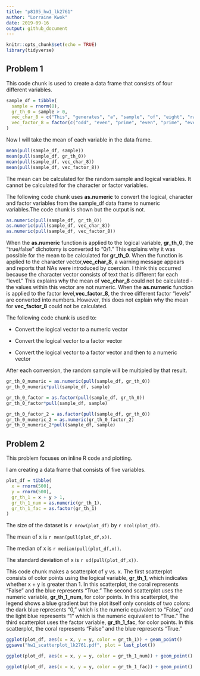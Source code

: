 ```yaml
---
title: "p8105_hw1_lk2761"
author: "Lorraine Kwok" 
date: 2019-09-16
output: github_document
---
```


```r
knitr::opts_chunk$set(echo = TRUE)
library(tidyverse)
```

## Problem 1

This code chunk is used to create a data frame that consists of four different variables.

```r
sample_df = tibble(
  sample = rnorm(8),
  gr_th_0 = sample > 0, 
  vec_char_8 = c("This", "generates", "a", "sample", "of", "eight", "random", "numbers"),
  vec_factor_8 = factor(c("odd", "even", "prime", "even", "prime", "even", "odd", "even"))
)
```

Now I will take the mean of each variable in the data frame. 

```r
mean(pull(sample_df, sample))
mean(pull(sample_df, gr_th_0)) 
mean(pull(sample_df, vec_char_8))
mean(pull(sample_df, vec_factor_8))
```

The mean can be calculated for the random sample and logical variables. It cannot be calculated for the character or factor variables. 

The following code chunk uses **as.numeric** to convert the logical, character and factor variables from the sample_df data frame to numeric variables.The code chunk is shown but the output is not.  

```r
as.numeric(pull(sample_df, gr_th_0))
as.numeric(pull(sample_df, vec_char_8))
as.numeric(pull(sample_df, vec_factor_8))
```

When the **as.numeric** function is applied to the logical variable, **gr_th_0**, the "true/false" dichotomy is converted to "0/1." This explains why it was possible for the mean to be calculated for **gr_th_0**. When the function is applied to the character vector,**vec_char_8**, a warning message appears and reports that NAs were introduced by coercion. I think this occurred because the character vector consists of text that is different for each "level." This explains why the mean of **vec_char_8** could not be calculated - the values within this vector are not numeric. When the **as.numeric** function is applied to the factor level,**vec_factor_8**, the three different factor "levels" are converted into numbers. However, this does not explain why the mean for **vec_factor_8** could not be calculated. 

The following code chunk is used to: 

  * Convert the logical vector to a numeric vector
  
  * Convert the logical vector to a factor vector
  
  * Convert the logical vector to a factor vector and then to a numeric vector

After each conversion, the random sample will be multipled by that result. 

```r
gr_th_0_numeric = as.numeric(pull(sample_df, gr_th_0))
gr_th_0_numeric*pull(sample_df, sample)

gr_th_0_factor = as.factor(pull(sample_df, gr_th_0))
gr_th_0_factor*pull(sample_df, sample)

gr_th_0_factor_2 = as.factor(pull(sample_df, gr_th_0))
gr_th_0_numeric_2 = as.numeric(gr_th_0_factor_2)
gr_th_0_numeric_2*pull(sample_df, sample)
```

## Problem 2

This problem focuses on inline R code and plotting. 

I am creating a data frame that consists of five variables. 

```r
plot_df = tibble(
  x = rnorm(500),
  y = rnorm(500),
  gr_th_1 = x + y > 1,
  gr_th_1_num = as.numeric(gr_th_1),
  gr_th_1_fac = as.factor(gr_th_1)
)
```

The size of the dataset is `r nrow(plot_df)` by `r ncol(plot_df)`.

The mean of x is `r mean(pull(plot_df,x))`.

The median of x is `r median(pull(plot_df,x))`.

The standard deviation of x is `r sd(pull(plot_df,x))`.

This code chunk makes a scatterplot of y vs. x. The first scatterplot consists of color points using the logical variable, **gr_th_1**, which indicates whether x + y is greater than 1. In this scatterplot, the coral represents "False" and the blue represents "True." The second scatterplot uses the numeric variable, **gr_th_1_num**, for color points. In this scatterplot, the legend shows a blue gradient but the plot itself only consists of two colors: the dark blue represents "0," which is the numeric equivalent to "False," and the light blue represents "1" which is the numeric equivalent to "True." The third scatterplot uses the factor variable, **gr_th_1_fac**, for color points. In this scatterplot, the coral represents "False" and the blue represents "True." 

```r
ggplot(plot_df, aes(x = x, y = y, color = gr_th_1)) + geom_point()
ggsave("hw1_scatterplot_lk2761.pdf", plot = last_plot())

ggplot(plot_df, aes(x = x, y = y, color = gr_th_1_num)) + geom_point()

ggplot(plot_df, aes(x = x, y = y, color = gr_th_1_fac)) + geom_point()
```

